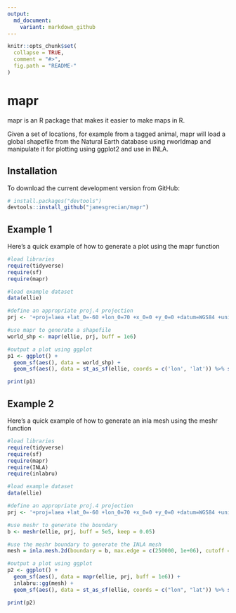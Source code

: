 ```yaml
---
output:
  md_document:
    variant: markdown_github
---
```


<!-- README.md is generated from README.Rmd. Please edit that file -->

```r
knitr::opts_chunk$set(
  collapse = TRUE,
  comment = "#>",
  fig.path = "README-"
)
```

# mapr

mapr is an R package that makes it easier to make maps in R.  

Given a set of locations, for example from a tagged animal, mapr will load a global shapefile from the Natural Earth database using rworldmap and manipulate it for plotting using ggplot2 and use in INLA.

## Installation

To download the current development version from GitHub:

```r
# install.packages("devtools")  
devtools::install_github("jamesgrecian/mapr")
```

## Example 1

Here's a quick example of how to generate a plot using the mapr function

```r
#load libraries
require(tidyverse)
require(sf)
require(mapr)

#load example dataset
data(ellie)

#define an appropriate proj.4 projection
prj <- '+proj=laea +lat_0=-60 +lon_0=70 +x_0=0 +y_0=0 +datum=WGS84 +units=m +no_defs'

#use mapr to generate a shapefile
world_shp <- mapr(ellie, prj, buff = 1e6)

#output a plot using ggplot
p1 <- ggplot() +
  geom_sf(aes(), data = world_shp) +
  geom_sf(aes(), data = st_as_sf(ellie, coords = c('lon', 'lat')) %>% st_set_crs('+proj=longlat +ellps=WGS84 +datum=WGS84 +no_defs'))

print(p1)

```


## Example 2

Here's a quick example of how to generate an inla mesh using the meshr function

```r
#load libraries
require(tidyverse)
require(sf)
require(mapr)
require(INLA)
require(inlabru)

#load example dataset
data(ellie)

#define an appropriate proj.4 projection
prj <- '+proj=laea +lat_0=-60 +lon_0=70 +x_0=0 +y_0=0 +datum=WGS84 +units=m +no_defs'

#use meshr to generate the boundary
b <- meshr(ellie, prj, buff = 5e5, keep = 0.05)

#use the meshr boundary to generate the INLA mesh
mesh = inla.mesh.2d(boundary = b, max.edge = c(250000, 1e+06), cutoff = 25000, max.n = 1000)

#output a plot using ggplot
p2 <- ggplot() + 
  geom_sf(aes(), data = mapr(ellie, prj, buff = 1e6)) +
  inlabru::gg(mesh) +
  geom_sf(aes(), data = st_as_sf(ellie, coords = c("lon", "lat")) %>% st_set_crs("+proj=longlat +ellps=WGS84 +datum=WGS84 +no_defs"))

print(p2)

```
